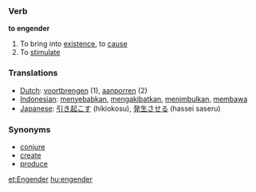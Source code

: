 === Verb ===

'''to engender'''

# To bring into [[existence]], to [[cause]]
# To [[stimulate]]


=== Translations ===
*[[Dutch]]: [[voortbrengen]] (1), [[aanporren]] (2)
*[[Indonesian]]: [[sebab|menyebabkan]], [[akibat|mengakibatkan]], [[timbul|menimbulkan]], [[bawa|membawa]]
*[[Japanese]]: [[引き起こす]] (hikiokosu), [[発生させる]] (hassei saseru)

=== Synonyms ===
*[[conjure]]
*[[create]]
*[[produce]]

[[et:Engender]]
[[hu:engender]]